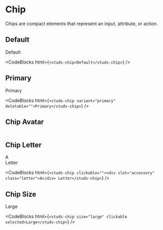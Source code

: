# Chip

Chips are compact elements that represent an input, attribute, or action.

## Default

<studs-chip>Default</studs-chip>

<CodeBlocks
  html={`
<studs-chip>Default</studs-chip>
  `}
/>

## Primary

<studs-chip variant="primary" deletable="">Primary</studs-chip>

<CodeBlocks
  html={`
<studs-chip variant="primary" deletable="">Primary</studs-chip>
  `}
/>

## Chip Avatar

```html
```

## Chip Letter

<studs-chip clickable=""><div slot="accessory" class="letter">A</div>
      Letter</studs-chip>

<CodeBlocks
  html={`
<studs-chip clickable=""><div slot="accessory" class="letter">A</div>
      Letter</studs-chip>
  `}
/>

## Chip Size

<studs-chip size="large" clickable selected>Large</studs-chip>

<CodeBlocks
  html={`
<studs-chip size="large" clickable selected>Large</studs-chip>
  `}
/>
